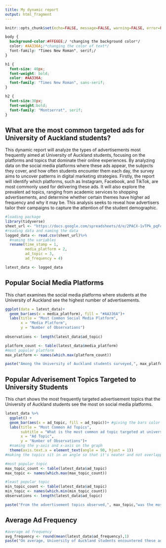 ```yaml
---
title: My dynamic report
output: html_fragment
---
```


```r
knitr::opts_chunk$set(echo=FALSE, message=FALSE, warning=FALSE, error=FALSE)

```

```css
body {
  background-color:#FFE6EE;/ *changing the background color*/
  color: #AA336A;/*changing the color of text*/
  font-family: "Times New Roman", serif;/
}

h1 {
  font-size: 40px;
  font-weight: bold;
  color: #AA336A;
  font-family: "Times New Roman", sans-serif;
}

h2 {
  font-size:30px;
  font-weight:bold;
  font-family: "Montserrat", serif;
}
```

## What are the most common targeted ads for University of Auckland students?

This dynamic report will analyze the types of advertisements most frequently aimed at University of Auckland students, focusing on the platforms and topics that dominate their online experiences. By analyzing data on the social media platforms where these ads appear, the subjects they cover, and how often students encounter them each day, the survey aims to uncover patterns in digital marketing strategies. Firstly, the report will identify which platforms, such as Instagram, Facebook, and TikTok, are most commonly used for delivering these ads. It will also explore the prevalent ad topics, ranging from academic services to shopping advertisements, and determine whether certain themes have higher ad frequency and why it may be. This analysis seeks to reveal how advertisers tailor their campaigns to capture the attention of the student demographic.

```r
#loading package
library(tidyverse)
sheet_url <- "https://docs.google.com/spreadsheets/d/e/2PACX-1vTPk_pqFouL-R7jW0meclUNj3Eh69VrSJE_rYhZlCRsWmhMrSMmHN6n-C1_MatMoii48Z59Q-KWpWbM/pub?output=csv"
#reading data and naming the data
logged_data <- read.csv(sheet_url)%>%
  #naming the variables
  rename(time_stamp = 1,
         media_platform = 2,
         ad_topic = 3,
         ad_frequency = 4)

latest_data <- logged_data

```

## Popular Social Media Platforms
This chart examines the social media platforms where students at the University of Auckland see the highest number of advertisements.

```r
ggplot(data = latest_data)+
  geom_bar(aes(x = media_platform), fill = "#AA336A")+
  labs(title = "Most Common Social Media Platform", 
       x = "Media Platform",
       y = "Number of Observations")
  
observations <- length(latest_data$ad_topic)

platform_count <- table(latest_data$media_platform)
#most popular platform
max_platform <- names(which.max(platform_count))

paste("Among the University of Auckland students surveyed,", max_platform, "came out to be the most frequently used social media platform where students at the University of Auckland see the highest number of advertisements, based on", observations,"recorded observations collected over a 7-day period.")

```

## Popular Adverisement Topics Targeted to University Students
This chart shows the most frequently targeted advertisement topics that the University of Auckland students see the most on social media platforms.

```r

latest_data %>%
  ggplot() +
  geom_bar(aes(x = ad_topic, fill = ad_topic))+ #giving the bars color
  labs(title = "Most Common Ad Topics",
       subtitle = "What is the most common ad topic targeted at university students?",
       x = "Ad Topic",
       y = "Number of Observations")+
  #naming the y-axis and x-axis on the graph
  theme(axis.text.x = element_text(angle = 90, hjust = 1))
#making the topics sit in an angle so that it's neater and not overlapping

#most popular topic
max_topic_count <- table(latest_data$ad_topic)
max_topic <- names(which.max(max_topic_count))

#least popular topic
min_topic_count <- table(latest_data$ad_topic)
min_topic <- names(which.min(min_topic_count))
observations <- length(latest_data$ad_topic)

paste("From the advertisement topics observed,", max_topic,"was the most popular advertisement topics the University of Auckland students see the most while", min_topic, "was the least popular out of the", observations, "observations that were recorded during a 7 day period.")

```

## Average Ad Frequency

```r
#average ad frequency
avg_frequency <- round(mean(latest_data$ad_frequency),1)
paste("On average, University of Auckland students encountered these advertisements approximately",avg_frequency,"times daily per platform.")

```